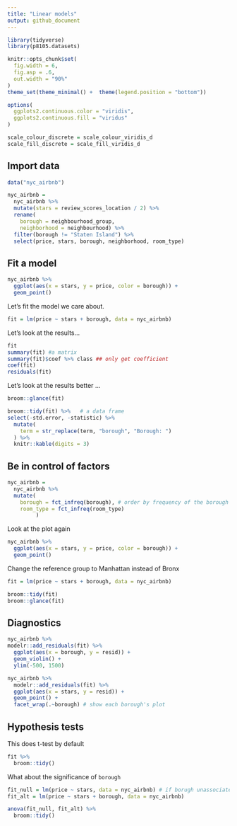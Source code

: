 ```yaml
---
title: "Linear models"
output: github_document
---
```


```r
library(tidyverse)
library(p8105.datasets)

knitr::opts_chunk$set(
  fig.width = 6,
  fig.asp = .6,
  out.width = "90%"
)
theme_set(theme_minimal() +  theme(legend.position = "bottom"))

options(
  ggplots2.continuous.color = "viridis",
  ggplots2.continuous.fill = "viridus"
)

scale_colour_discrete = scale_colour_viridis_d
scale_fill_discrete = scale_fill_viridis_d
```


## Import data

```r
data("nyc_airbnb")

nyc_airbnb = 
  nyc_airbnb %>% 
  mutate(stars = review_scores_location / 2) %>% 
  rename(
    borough = neighbourhood_group,
    neighborhood = neighbourhood) %>% 
  filter(borough != "Staten Island") %>% 
  select(price, stars, borough, neighborhood, room_type)
```


## Fit a model
```r
nyc_airbnb %>% 
  ggplot(aes(x = stars, y = price, color = borough)) +
  geom_point()
```


Let's fit the model we care about.
```r
fit = lm(price ~ stars + borough, data = nyc_airbnb)
```

Let's look at the results...

```r
fit
summary(fit) #a matrix
summary(fit)$coef %>% class ## only get coefficient 
coef(fit)
residuals(fit)
```

Let's look at the results better ...
```r
broom::glance(fit)

broom::tidy(fit) %>%   # a data frame
select(-std.error, -statistic) %>% 
  mutate(
    term = str_replace(term, "borough", "Borough: ")
  ) %>% 
  knitr::kable(digits = 3)
```

## Be in control of factors
```r
nyc_airbnb =
  nyc_airbnb %>% 
  mutate(
    borough = fct_infreq(borough), # order by frequency of the borough
    room_type = fct_infreq(room_type)
         )
```


Look at the plot again
```r
nyc_airbnb %>% 
  ggplot(aes(x = stars, y = price, color = borough)) +
  geom_point()
```
Change the reference group to Manhattan instead of Bronx

```r
fit = lm(price ~ stars + borough, data = nyc_airbnb)

broom::tidy(fit)
broom::glance(fit)
```


## Diagnostics

```r
nyc_airbnb %>% 
modelr::add_residuals(fit) %>% 
  ggplot(aes(x = borough, y = resid)) +
  geom_violin() +
  ylim(-500, 1500)

nyc_airbnb %>% 
  modelr::add_residuals(fit) %>% 
  ggplot(aes(x = stars, y = resid)) +
  geom_point() +
  facet_wrap(.~borough) # show each borough's plot
```

## Hypothesis tests

This does t-test by default
```r
fit %>% 
  broom::tidy() 
```

What about the significance of `borough`
```r
fit_null = lm(price ~ stars, data = nyc_airbnb) # if borugh unassociated with price is true
fit_alt = lm(price ~ stars + borough, data = nyc_airbnb)

anova(fit_null, fit_alt) %>% 
  broom::tidy()
```


